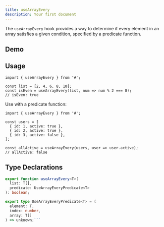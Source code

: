 ```yaml
---
title: useArrayEvery
description: Your first document
---
```


The `useArrayEvery` hook provides a way to determine if every element in an array satisfies a given condition, specified by a predicate function.

## Demo

<ArrayEveryDemo />

## Usage

```tsx
import { useArrayEvery } from '#';

const list = [2, 4, 6, 8, 10];
const isEven = useArrayEvery(list, num => num % 2 === 0);
// isEven: true
```

Use with a predicate function:

```tsx
import { useArrayEvery } from '#';

const users = [
  { id: 1, active: true },
  { id: 2, active: true },
  { id: 3, active: false },
];

const allActive = useArrayEvery(users, user => user.active);
// allActive: false
```

## Type Declarations

````typescript
export function useArrayEvery<T>(
  list: T[],
  predicate: UseArrayEveryPredicate<T>
): boolean;

export type UseArrayEveryPredicate<T> = (
  element: T,
  index: number,
  array: T[]
) => unknown;```
````

